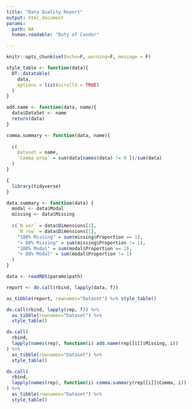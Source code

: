 ```yaml
---
title: "Data Quality Report"
output: html_document
params:
  path: NA 
  human.readable: "Duty of Candor"

---
```


```r
knitr::opts_chunk$set(echo=F, warning=F, message = F)

style_table <- function(data){
  DT::datatable(
    data,
    options = list(scrollX = TRUE)
  )
}

add.name <- function(data, name){
  data$DataSet <- name
  return(data) 
}

comma.summary <- function(data, name){
  
  c(
    Dataset = name,
    `Comma prop` = sum(data[names(data) != 0 ])/sum(data)
  )
}
```

``` r
{
  library(tidyverse)
}

data.summary <- function(data) {
  modal <- data$Modal
  missing <- data$Missing
    
  c(`N var` = data$Dimensions[2],
    `N row` = data$Dimensions[1],
    "100% Missing" = sum(missing$Proportion == 1),
    "> 80% Missing" = sum(missing$Proportion != 1),
    "100% Modal" = sum(modal$Proportion == 1),
    "> 80% Modal" = sum(modal$Proportion != 1)
  )
}

data <- readRDS(params$path)

report <- do.call(rbind, lapply(data, f)) 

as_tibble(report, rownames="Dataset") %>% style_table()

```

``` r


do.call(rbind, lapply(rep, f)) %>% 
  as_tibble(rownames="Dataset") %>% 
  style_table()

do.call(
  rbind, 
  lapply(names(rep), function(i) add.name(rep[[i]]$Missing, i))
) %>% 
  as_tibble(rownames="Dataset") %>% 
  style_table()

do.call(
  rbind, 
  lapply(names(rep), function(i) comma.summary(rep[[i]]$Comma, i))
) %>% 
  as_tibble(rownames="Dataset") %>% 
  style_table()



```


